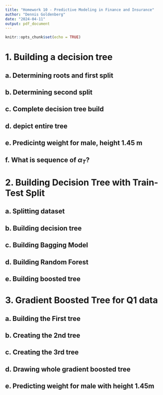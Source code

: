 ```yaml
---
title: "Homework 10 - Predictive Modeling in Finance and Insurance"
author: "Dennis Goldenberg"
date: "2024-04-11"
output: pdf_document
---
```


```r
knitr::opts_chunk$set(echo = TRUE)
```

# 1. Building a decision tree

## a. Determining roots and first split

## b. Determining second split

## c. Complete decision tree build

## d. depict entire tree

## e. Predicintg weight for male, height 1.45 m

## f. What is sequence of $\alpha_T$?

\newpage

# 2. Building Decision Tree with Train-Test Split

## a. Splitting dataset

## b. Building decision tree

## c. Building Bagging Model

## d. Building Random Forest

## e. Building boosted tree

\newpage

# 3. Gradient Boosted Tree for Q1 data

## a. Building the First tree

## b. Creating the 2nd tree

## c. Creating the 3rd tree

## d. Drawing whole gradient boosted tree

## e. Predicting weight for male with height 1.45m